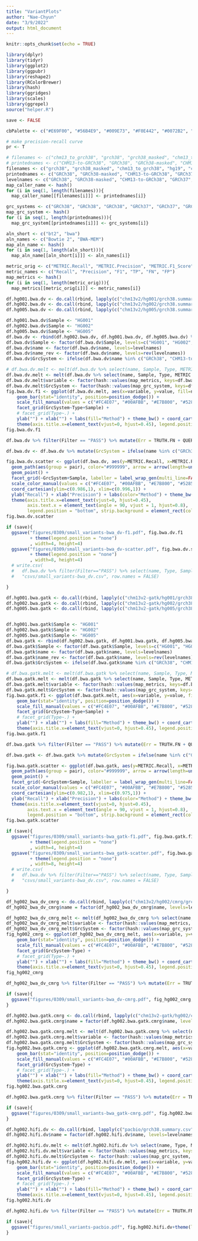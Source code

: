 ```yaml
---
title: "VariantPlots"
author: "Nae-Chyun"
date: "3/9/2022"
output: html_document
---
```


```r
knitr::opts_chunk$set(echo = TRUE)
```

```r
library(dplyr)
library(tidyr)
library(ggplot2)
library(ggpubr)
library(reshape2)
library(RColorBrewer)
library(hash)
library(ggridges)
library(scales)
library(ggrepel)
source("helper.R")
```

```r
save <- FALSE

cbPalette <- c("#E69F00", "#56B4E9", "#009E73", "#F0E442", "#0072B2", "#D55E00", "#CC79A7", "#999999")

# make precision-recall curve
pr <- T

# filenames <- c("chm13_to_grch38", "grch38", "grch38_masked", "chm13_to_hg19", "hg19")
# printednames <- c("CHM13-to-GRCh38", "GRCh38", "GRCh38-masked", "CHM13-to-GRCh37", "GRCh37")
filenames <- c("grch38", "grch38_masked", "chm13_to_grch38", "hg19", "chm13_to_hg19", "grch37", "chm13_to_grch37")
printednames <- c("GRCh38", "GRCh38-masked", "CHM13-to-GRCh38", "GRCh37", "CHM13-to-GRCh37", "GRCh37", "CHM13-to-GRCh37")
levelnames <- c("GRCh38", "GRCh38-masked", "CHM13-to-GRCh38", "GRCh37", "CHM13-to-GRCh37")
map_caller_name <- hash()
for (i in seq(1, length(filenames))){
  map_caller_name[[filenames[i]]] <- printednames[i]}

grc_systems <- c("GRCh38", "GRCh38", "GRCh38", "GRCh37", "GRCh37", "GRCh37", "GRCh37", "GRCh37")
map_grc_system <- hash()
for (i in seq(1, length(printednames))){
  map_grc_system[[printednames[i]]] <- grc_systems[i]}

aln_short <- c("bt2", "bwa")
aln_names <- c("Bowtie 2", "BWA-MEM")
map_aln_name <- hash()
for (i in seq(1, length(aln_short))){
  map_aln_name[[aln_short[i]]] <- aln_names[i]}

metric_orig <- c("METRIC.Recall", "METRIC.Precision", "METRIC.F1_Score", "TRUTH.TP", "TRUTH.FN", "QUERY.FP")
metric_names <- c("Recall", "Precision", "F1", "TP", "FN", "FP")
map_metrics <- hash()
for (i in seq(1, length(metric_orig))){
  map_metrics[[metric_orig[i]]] <- metric_names[i]}
```

```r
df.hg001.bwa.dv <- do.call(rbind, lapply(c("chm13v2/hg001/grch38.summary.csv", "chm13v2/hg001/chm13_to_grch38.summary.csv", "chm13v2/hg001/hg19.summary.csv", "chm13v2/hg001/chm13_to_hg19.summary.csv"), read_csv, map=map_caller_name))
df.hg002.bwa.dv <- do.call(rbind, lapply(c("chm13v2/hg002/grch38.summary.csv", "chm13v2/hg002/chm13_to_grch38.summary.csv", "chm13v2/hg002/hg19.summary.csv", "chm13v2/hg002/chm13_to_hg19.summary.csv"), read_csv, map=map_caller_name))
df.hg005.bwa.dv <- do.call(rbind, lapply(c("chm13v2/hg005/grch38.summary.csv", "chm13v2/hg005/chm13_to_grch38.summary.csv", "chm13v2/hg005/hg19.summary.csv", "chm13v2/hg005/chm13_to_hg19.summary.csv"), read_csv, map=map_caller_name))

df.hg001.bwa.dv$Sample <- "HG001"
df.hg002.bwa.dv$Sample <- "HG002"
df.hg005.bwa.dv$Sample <- "HG005"
df.bwa.dv <- rbind(df.hg002.bwa.dv, df.hg001.bwa.dv, df.hg005.bwa.dv) %>% filter(Filter == "PASS")
df.bwa.dv$Sample <- factor(df.bwa.dv$Sample, levels=c("HG001", "HG002", "HG005"))
df.bwa.dv$name <- factor(df.bwa.dv$name, levels=levelnames)
df.bwa.dv$name_rev <- factor(df.bwa.dv$name, levels=rev(levelnames))
df.bwa.dv$GrcSystem <- ifelse(df.bwa.dv$name %in% c("GRCh38", "CHM13-to-GRCh38"), "GRCh38", "GRCh37")

# df.bwa.dv.melt <- melt(df.bwa.dv %>% select(name, Sample, Type, METRIC.Recall, METRIC.Precision, METRIC.F1_Score))
df.bwa.dv.melt <- melt(df.bwa.dv %>% select(name, Sample, Type, METRIC.F1_Score))
df.bwa.dv.melt$variable <- factor(hash::values(map_metrics, keys=df.bwa.dv.melt$variable), levels = metric_names)
df.bwa.dv.melt$GrcSystem <- factor(hash::values(map_grc_system, keys=df.bwa.dv.melt$name))
fig.bwa.dv.f1 <- ggplot(df.bwa.dv.melt, aes(x=variable, y=value, fill=name)) + 
    geom_bar(stat="identity", position=position_dodge()) +
    scale_fill_manual(values = c("#FC4E07", "#00AFBB", "#E7B800", "#52854C")) +
    facet_grid(GrcSystem~Type+Sample) +
    # facet_grid(Type~.) +
    ylab("") + xlab("") + labs(fill="Method") + theme_bw() + coord_cartesian(ylim=c(0.99,1)) +
    theme(axis.title.x=element_text(vjust=0, hjust=0.45), legend.position = "bottom", strip.background = element_rect(color="white", fill="white", size=0.5, linetype="solid"), strip.text = element_text(face="bold"))
fig.bwa.dv.f1

df.bwa.dv %>% filter(Filter == "PASS") %>% mutate(Err = TRUTH.FN + QUERY.FP) %>% select(name, Type, metric_orig, Err)

df.bwa.dv <- df.bwa.dv %>% mutate(GrcSystem = ifelse(name %in% c("GRCh38", "CHM13-to-GRCh38"), "GRCh38", "GRCh37"), pair = (name %in% c("GRCh38", "CHM13-to-GRCh38") * 1) + (Type == "SNP") * 10)

fig.bwa.dv.scatter <- ggplot(df.bwa.dv, aes(y=METRIC.Recall, x=METRIC.Precision, color=name, shape=Type)) + 
  geom_path(aes(group = pair), color="#999999", arrow = arrow(length=unit(0.055, "inches"))) +
  geom_point() + 
  facet_grid(~GrcSystem+Sample, labeller = label_wrap_gen(multi_line=FALSE)) +
  scale_color_manual(values = c("#FC4E07", "#00AFBB", "#E7B800", "#52854C")) +
  coord_cartesian(ylim=c(0.986,1), xlim=c(0.996,1)) +
  ylab("Recall") + xlab("Precision") + labs(color="Method") + theme_bw() +
  theme(axis.title.x=element_text(vjust=0, hjust=0.45),
        axis.text.x = element_text(angle = 90, vjust = 1, hjust=0.8),
        legend.position = "bottom", strip.background = element_rect(color="white", fill="white", size=0.5, linetype="solid"), strip.text = element_text(face="bold"))
fig.bwa.dv.scatter

if (save){
  ggsave("figures/0309/small_variants-bwa_dv-f1.pdf", fig.bwa.dv.f1
         + theme(legend.position = "none")
         , width=4, height=4)
  ggsave("figures/0309/small_variants-bwa_dv-scatter.pdf", fig.bwa.dv.scatter
         + theme(legend.position = "none")
         , width=8, height=4)
  # write.csv(
  #   df.bwa.dv %>% filter(Filter=="PASS") %>% select(name, Type, Sample, TRUTH.TP, TRUTH.FN, QUERY.FP, METRIC.Recall, METRIC.Precision, METRIC.F1_Score),
  #   "csvs/small_variants-bwa_dv.csv", row.names = FALSE)

}
```

```r
df.hg001.bwa.gatk <- do.call(rbind, lapply(c("chm13v2-gatk/hg001/grch38.summary.csv", "chm13v2-gatk/hg001/chm13_to_grch38.summary.csv", "chm13v2-gatk/hg001/hg19.summary.csv", "chm13v2-gatk/hg001/chm13_to_hg19.summary.csv"), read_csv, map=map_caller_name))
df.hg002.bwa.gatk <- do.call(rbind, lapply(c("chm13v2-gatk/hg002/grch38.summary.csv", "chm13v2-gatk/hg002/chm13_to_grch38.summary.csv", "chm13v2-gatk/hg002/hg19.summary.csv", "chm13v2-gatk/hg002/chm13_to_hg19.summary.csv"), read_csv, map=map_caller_name))
df.hg005.bwa.gatk <- do.call(rbind, lapply(c("chm13v2-gatk/hg005/grch38.summary.csv", "chm13v2-gatk/hg005/chm13_to_grch38.summary.csv", "chm13v2-gatk/hg005/hg19.summary.csv", "chm13v2-gatk/hg005/chm13_to_hg19.summary.csv"), read_csv, map=map_caller_name))


df.hg001.bwa.gatk$Sample <- "HG001"
df.hg002.bwa.gatk$Sample <- "HG002"
df.hg005.bwa.gatk$Sample <- "HG005"
df.bwa.gatk <- rbind(df.hg002.bwa.gatk, df.hg001.bwa.gatk, df.hg005.bwa.gatk) %>% filter(Filter == "PASS")
df.bwa.gatk$Sample <- factor(df.bwa.gatk$Sample, levels=c("HG001", "HG002", "HG005"))
df.bwa.gatk$name <- factor(df.bwa.gatk$name, levels=levelnames)
df.bwa.gatk$name_rev <- factor(df.bwa.gatk$name, levels=rev(levelnames))
df.bwa.gatk$GrcSystem <- ifelse(df.bwa.gatk$name %in% c("GRCh38", "CHM13-to-GRCh38"), "GRCh38", "GRCh37")

# df.bwa.gatk.melt <- melt(df.bwa.gatk %>% select(name, Sample, Type, METRIC.Recall, METRIC.Precision, METRIC.F1_Score))
df.bwa.gatk.melt <- melt(df.bwa.gatk %>% select(name, Sample, Type, METRIC.F1_Score))
df.bwa.gatk.melt$variable <- factor(hash::values(map_metrics, keys=df.bwa.gatk.melt$variable), levels = metric_names)
df.bwa.gatk.melt$GrcSystem <- factor(hash::values(map_grc_system, keys=df.bwa.gatk.melt$name))
fig.bwa.gatk.f1 <- ggplot(df.bwa.gatk.melt, aes(x=variable, y=value, fill=name)) + 
    geom_bar(stat="identity", position=position_dodge()) +
    scale_fill_manual(values = c("#FC4E07", "#00AFBB", "#E7B800", "#52854C")) +
    facet_grid(GrcSystem~Type+Sample) +
    # facet_grid(Type~.) +
    ylab("") + xlab("") + labs(fill="Method") + theme_bw() + coord_cartesian(ylim=c(0.98,1)) +
    theme(axis.title.x=element_text(vjust=0, hjust=0.45), legend.position = "bottom", strip.background = element_rect(color="white", fill="white", size=0.5, linetype="solid"), strip.text = element_text(face="bold"))
fig.bwa.gatk.f1

df.bwa.gatk %>% filter(Filter == "PASS") %>% mutate(Err = TRUTH.FN + QUERY.FP) %>% select(name, Type, metric_orig, Err)

df.bwa.gatk <- df.bwa.gatk %>% mutate(GrcSystem = ifelse(name %in% c("GRCh38", "CHM13-to-GRCh38"), "GRCh38", "GRCh37"), pair = (name %in% c("GRCh38", "CHM13-to-GRCh38") * 1) + (Type == "SNP") * 10)

fig.bwa.gatk.scatter <- ggplot(df.bwa.gatk, aes(y=METRIC.Recall, x=METRIC.Precision, color=name, shape=Type)) + 
  geom_path(aes(group = pair), color="#999999", arrow = arrow(length=unit(0.055, "inches"))) +
  geom_point() + 
  facet_grid(~GrcSystem+Sample, labeller = label_wrap_gen(multi_line=FALSE)) +
  scale_color_manual(values = c("#FC4E07", "#00AFBB", "#E7B800", "#52854C")) +
  coord_cartesian(ylim=c(0.982,1), xlim=c(0.975,1)) +
  ylab("Recall") + xlab("Precision") + labs(color="Method") + theme_bw() +
  theme(axis.title.x=element_text(vjust=0, hjust=0.45),
        axis.text.x = element_text(angle = 90, vjust = 1, hjust=0.8),
        legend.position = "bottom", strip.background = element_rect(color="white", fill="white", size=0.5, linetype="solid"), strip.text = element_text(face="bold"))
fig.bwa.gatk.scatter

if (save){
  ggsave("figures/0309/small_variants-bwa_gatk-f1.pdf", fig.bwa.gatk.f1
         + theme(legend.position = "none")
         , width=4, height=4)
  ggsave("figures/0309/small_variants-bwa_gatk-scatter.pdf", fig.bwa.gatk.scatter
         + theme(legend.position = "none")
         , width=8, height=4)
  # write.csv(
  #   df.bwa.dv %>% filter(Filter=="PASS") %>% select(name, Type, Sample, TRUTH.TP, TRUTH.FN, QUERY.FP, METRIC.Recall, METRIC.Precision, METRIC.F1_Score),
  #   "csvs/small_variants-bwa_dv.csv", row.names = FALSE)

}
```


```r
df_hg002_bwa_dv_cmrg <- do.call(rbind, lapply(c("chm13v2/hg002/cmrg/grch38.summary.csv", "chm13v2/hg002/cmrg/chm13_to_grch38.summary.csv", "chm13v2/hg002/cmrg/grch37.summary.csv", "chm13v2/hg002/cmrg/chm13_to_grch37.summary.csv"), read_csv, map=map_caller_name))
df_hg002_bwa_dv_cmrg$name = factor(df_hg002_bwa_dv_cmrg$name, levels=levelnames)

df_hg002_bwa_dv_cmrg_melt <- melt(df_hg002_bwa_dv_cmrg %>% select(name, Type, METRIC.Recall, METRIC.Precision, METRIC.F1_Score))#metric_orig))
df_hg002_bwa_dv_cmrg_melt$variable <- factor(hash::values(map_metrics, keys=df_hg002_bwa_dv_cmrg_melt$variable), levels = metric_names)
df_hg002_bwa_dv_cmrg_melt$GrcSystem <- factor(hash::values(map_grc_system, keys=df_hg002_bwa_dv_cmrg_melt$name))
fig_hg002_cmrg <- ggplot(df_hg002_bwa_dv_cmrg_melt, aes(x=variable, y=value, fill=name)) + 
    geom_bar(stat="identity", position=position_dodge()) +
    scale_fill_manual(values = c("#FC4E07", "#00AFBB", "#E7B800", "#52854C")) +
    facet_grid(GrcSystem~Type) +
    # facet_grid(Type~.) +
    ylab("") + xlab("") + labs(fill="Method") + theme_bw() + coord_cartesian(ylim=c(0.9,1)) +
    theme(axis.title.x=element_text(vjust=0, hjust=0.45), legend.position = "none", strip.background = element_rect(color="white", fill="white", size=0.5, linetype="solid"), strip.text = element_text(face="bold"))
fig_hg002_cmrg 

df_hg002_bwa_dv_cmrg %>% filter(Filter == "PASS") %>% mutate(Err = TRUTH.FN + QUERY.FP) %>% select(name, Type, metric_orig, Err)

if (save){
  ggsave("figures/0309/small_variants-bwa_dv-cmrg.pdf", fig_hg002_cmrg, width=5, height=5)
}
```

```r
df.hg002.bwa.gatk.cmrg <- do.call(rbind, lapply(c("chm13v2-gatk/hg002/cmrg/grch38.summary.csv", "chm13v2-gatk/hg002/cmrg/chm13_to_grch38.summary.csv", "chm13v2-gatk/hg002/cmrg/hg19.summary.csv", "chm13v2-gatk/hg002/cmrg/chm13_to_hg19.summary.csv"), read_csv, map=map_caller_name)) %>% filter(Filter == "PASS")
df.hg002.bwa.gatk.cmrg$name = factor(df.hg002.bwa.gatk.cmrg$name, levels=levelnames)

df.hg002.bwa.gatk.cmrg.melt <- melt(df.hg002.bwa.gatk.cmrg %>% select(name, Type, METRIC.Recall, METRIC.Precision, METRIC.F1_Score))#metric_orig))
df.hg002.bwa.gatk.cmrg.melt$variable <- factor(hash::values(map_metrics, keys=df.hg002.bwa.gatk.cmrg.melt$variable), levels = metric_names)
df.hg002.bwa.gatk.cmrg.melt$GrcSystem <- factor(hash::values(map_grc_system, keys=df.hg002.bwa.gatk.cmrg.melt$name))
fig.hg002.bwa.gatk.cmrg <- ggplot(df.hg002.bwa.gatk.cmrg.melt, aes(x=variable, y=value, fill=name)) + 
    geom_bar(stat="identity", position=position_dodge()) +
    scale_fill_manual(values = c("#FC4E07", "#00AFBB", "#E7B800", "#52854C")) +
    facet_grid(GrcSystem~Type) +
    # facet_grid(Type~.) +
    ylab("") + xlab("") + labs(fill="Method") + theme_bw() + coord_cartesian(ylim=c(0.9,1)) +
    theme(axis.title.x=element_text(vjust=0, hjust=0.45), legend.position = "none", strip.background = element_rect(color="white", fill="white", size=0.5, linetype="solid"), strip.text = element_text(face="bold"))
fig.hg002.bwa.gatk.cmrg 

df.hg002.bwa.gatk.cmrg %>% filter(Filter == "PASS") %>% mutate(Err = TRUTH.FN + QUERY.FP) %>% select(name, Type, metric_orig, Err)

if (save){
  ggsave("figures/0309/small_variants-bwa_gatk-cmrg.pdf", fig.hg002.bwa.gatk.cmrg, width=5, height=5)
}
```

```r
df.hg002.hifi.dv <- do.call(rbind, lapply(c("pacbio/grch38.summary.csv", "pacbio/chm13_to_grch38.summary.csv", "pacbio/grch37.summary.csv", "pacbio/chm13_to_hg19.summary.csv"), read_csv, map=map_caller_name))
df.hg002.hifi.dv$name = factor(df.hg002.hifi.dv$name, levels=levelnames)

df.hg002.hifi.dv.melt <- melt(df.hg002.hifi.dv %>% select(name, Type, METRIC.Recall, METRIC.Precision, METRIC.F1_Score))#metric_orig))
df.hg002.hifi.dv.melt$variable <- factor(hash::values(map_metrics, keys=df.hg002.hifi.dv.melt$variable), levels = metric_names)
df.hg002.hifi.dv.melt$GrcSystem <- factor(hash::values(map_grc_system, keys=df.hg002.hifi.dv.melt$name))
fig.hg002.hifi.dv <- ggplot(df.hg002.hifi.dv.melt, aes(x=variable, y=value, fill=name)) + 
    geom_bar(stat="identity", position=position_dodge()) +
    scale_fill_manual(values = c("#FC4E07", "#00AFBB", "#E7B800", "#52854C")) +
    facet_grid(GrcSystem~Type) +
    # facet_grid(Type~.) +
    ylab("") + xlab("") + labs(fill="Method") + theme_bw() + coord_cartesian(ylim=c(0.9,1)) +
    theme(axis.title.x=element_text(vjust=0, hjust=0.45), legend.position = "right", strip.background = element_rect(color="white", fill="white", size=0.5, linetype="solid"), strip.text = element_text(face="bold"))
fig.hg002.hifi.dv 

df.hg002.hifi.dv %>% filter(Filter == "PASS") %>% mutate(Err = TRUTH.FN + QUERY.FP) %>% select(name, Type, metric_orig, Err)

if (save){
  ggsave("figures/small_variants-pacbio.pdf", fig.hg002.hifi.dv+theme(legend.position = "bottom"), width=5, height=5)
}
```